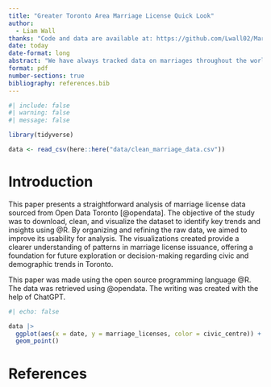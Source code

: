 ```yaml
---
title: "Greater Toronto Area Marriage License Quick Look"
author: 
  - Liam Wall
thanks: "Code and data are available at: https://github.com/Lwall02/Marriage"
date: today
date-format: long
abstract: "We have always tracked data on marriages throughout the world. In Canada we have done the same, and in the GTA we have access to nice data about marriage licenses. Here we analyze data on marriage licesenses in the GTA and graph the data. We find the Toronto and North York specifically have seen a large increase in licenses and perhaps this is due to the recent pandemic."
format: pdf
number-sections: true
bibliography: references.bib
---
```


```r
#| include: false
#| warning: false
#| message: false

library(tidyverse)

data <- read_csv(here::here("data/clean_marriage_data.csv"))

```

# Introduction

This paper presents a straightforward analysis of marriage license data sourced from Open Data Toronto [@opendata]. The objective of the study was to download, clean, and visualize the dataset to identify key trends and insights using @R. By organizing and refining the raw data, we aimed to improve its usability for analysis. The visualizations created provide a clearer understanding of patterns in marriage license issuance, offering a foundation for future exploration or decision-making regarding civic and demographic trends in Toronto.

This paper was made using the open source programming language @R. The data was retrieved using @opendata. The writing was created with the help of ChatGPT.

```r
#| echo: false

data |>
  ggplot(aes(x = date, y = marriage_licenses, color = civic_centre)) +
  geom_point()

```

\newpage

# References
